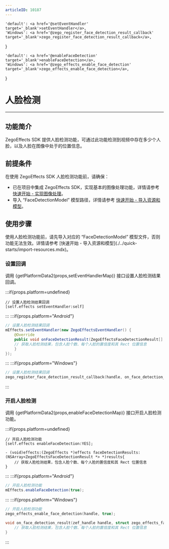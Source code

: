 ```yaml
---
articleID: 10187
---
```




    'default': <a href='@setEventHandler' target='_blank'>setEventHandler</a>,
    'Windows': <a href='@zego_register_face_detection_result_callback' target='_blank'>zego_register_face_detection_result_callback</a>,
}

    'default': <a href='@enableFaceDetection' target='_blank'>enableFaceDetection</a>,
    'Windows': <a href='@zego_effects_enable_face_detection' target='_blank'>zego_effects_enable_face_detection</a>,
}

# 人脸检测

- - -

## 功能简介

ZegoEffects SDK 提供人脸检测功能，可通过此功能检测到视频中存在多少个人脸，以及人脸在图像中处于的位置信息。


## 前提条件

在使用 ZegoEffects SDK 人脸检测功能前，请确保：

- 已在项目中集成 ZegoEffects SDK，实现基本的图像处理功能，详情请参考 [快速开始 - 实现图像处理](./../quick-starts/implement-basic-image-processing.mdx)。
- 导入 “FaceDetectionModel” 模型路径，详情请参考 [快速开始 - 导入资源和模型](./../quick-starts/import-resources.mdx)。

## 使用步骤

<Warning title="注意">
使用人脸检测功能前，请先导入对应的 “FaceDetectionModel” 模型文件，否则功能无法生效。详情请参考 [快速开始 - 导入资源和模型](./../quick-starts/import-resources.mdx)。
</Warning>

### 设置回调

调用 {getPlatformData2(props,setEventHandlerMap)} 接口设置人脸检测结果回调。

:::if{props.platform=undefined}
```objc
// 设置人脸检测结果回调
[self.effects setEventHandler:self]
```
:::
:::if{props.platform="Android"}
```java
// 设置人脸检测结果回调
mEffects.setEventHandler(new ZegoEffectsEventHandler() {  
    @Override  
    public void onFaceDetectionResult(ZegoEffectsFaceDetectionResult[] results, ZegoEffects handle) { 
    // 获取人脸检测结果，包含人脸个数、每个人脸的置信度和其 Rect 位置信息    
    }
});
```
:::
:::if{props.platform="Windows"}
```c
// 设置人脸检测结果回调
zego_register_face_detection_result_callback(handle, on_face_detection_result);
```
:::

### 开启人脸检测

调用 {getPlatformData2(props,enableFaceDetectionMap)} 接口开启人脸检测功能。

:::if{props.platform=undefined}
```objc
// 开启人脸检测功能
[self.effects enableFaceDetection:YES];

- (void)effects:(ZegoEffects *)effects faceDetectionResults:(NSArray<ZegoEffectsFaceDetectionResult *> *)results{  
    // 获取人脸检测结果，包含人脸个数、每个人脸的置信度和其 Rect 位置信息
}
```
:::
:::if{props.platform="Android"}
```java
// 开启人脸检测功能
mEffects.enableFaceDetection(true);
```
:::
:::if{props.platform="Windows"}
```c
// 开启人脸检测功能
zego_effects_enable_face_detection(handle, true);

void on_face_detection_result(zef_handle handle, struct zego_effects_face_detection_result *results, int result_size) {  
    // 获取人脸检测结果，包含人脸个数、每个人脸的置信度和其 Rect 位置信息
}
```
:::

